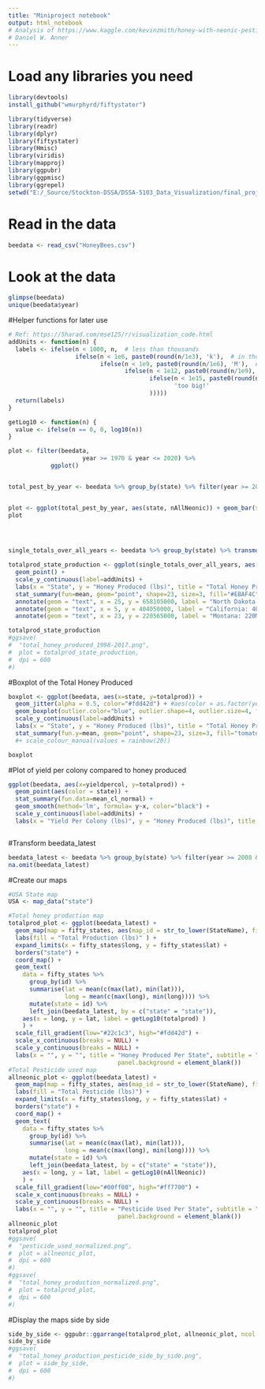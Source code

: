 ```yaml
---
title: "Miniproject notebook"
output: html_notebook
# Analysis of https://www.kaggle.com/kevinzmith/honey-with-neonic-pesticide Data
# Daniel W. Anner 
---
```

# Load any libraries you need
```r
library(devtools)
install_github("wmurphyrd/fiftystater")

library(tidyverse)
library(readr)
library(dplyr)
library(fiftystater)
library(Hmisc)
library(viridis)
library(mapproj)
library(ggpubr)
library(ggpmisc)
library(ggrepel)
setwd("E:/_Source/Stockton-DSSA/DSSA-5103_Data_Visualization/final_project")
```

# Read in the data
```r
beedata <- read_csv("HoneyBees.csv")
```

# Look at the data
```r
glimpse(beedata)
unique(beedata$year)
```


#Helper functions for later use
```r
# Ref: https://5harad.com/mse125/r/visualization_code.html
addUnits <- function(n) {
  labels <- ifelse(n < 1000, n,  # less than thousands
                   ifelse(n < 1e6, paste0(round(n/1e3), 'k'),  # in thousands
                          ifelse(n < 1e9, paste0(round(n/1e6), 'M'),  # in millions
                                 ifelse(n < 1e12, paste0(round(n/1e9), 'B'), # in billions
                                        ifelse(n < 1e15, paste0(round(n/1e12), 'T'), # in trillions
                                               'too big!'
                                        )))))
  return(labels)
}

getLog10 <- function(n) {
  value <- ifelse(n == 0, 0, log10(n))
}
```

```r
plot <- filter(beedata, 
                     year >= 1970 & year <= 2020) %>%
            ggplot()


total_pest_by_year <- beedata %>% group_by(state) %>% filter(year >= 2008 & year <= 2020) %>% mutate(nAllNeonic=sum(nAllNeonic, na.rm = TRUE)) %>% slice(1) %>% select(state, nAllNeonic)


plot <- ggplot(total_pest_by_year, aes(state, nAllNeonic)) + geom_bar(stat="identity") + stat_summary(fun.data=mean_cl_normal) + geom_smooth(method='lm', formula= y~x, color="black") +  scale_y_continuous(label=addUnits)
plot


  
```

```r
single_totals_over_all_years <- beedata %>% group_by(state) %>% transmute(totalprod=sum(totalprod)) %>% slice(1)

totalprod_state_production <- ggplot(single_totals_over_all_years, aes(x=state, y=totalprod, label = single_totals_over_all_years$state)) + 
  geom_point() + 
  scale_y_continuous(label=addUnits) + 
  labs(x = "State", y = "Honey Produced (lbs)", title = "Total Honey Produced Per State 1998-2017") +
  stat_summary(fun=mean, geom="point", shape=23, size=3, fill="#EBAF4C") +
  annotate(geom = "text", x = 25, y = 658105000, label = "North Dakota: 658Mil lbs", hjust = "left") +
  annotate(geom = "text", x = 5, y = 404050000, label = "California: 404Mil lbs", hjust = "left") +
  annotate(geom = "text", x = 23, y = 220565000, label = "Montana: 220Mil lbs", hjust = "left") 

totalprod_state_production
#ggsave(
#  "total_honey_produced_1998-2017.png",
#  plot = totalprod_state_production,
#  dpi = 600
#)
```


#Boxplot of the Total Honey Produced
```r
boxplot <- ggplot(beedata, aes(x=state, y=totalprod)) +
  geom_jitter(alpha = 0.5, color="#fdd42d") + #aes(color = as.factor(year))) +
  geom_boxplot(outlier.color="blue", outlier.shape=4, outlier.size=4, fill="#22c1c3")  +
  scale_y_continuous(label=addUnits) + 
  labs(x = "State", y = "Honey Produced (lbs)", title = "Total Honey Produced Per State") +
  stat_summary(fun.y=mean, geom="point", shape=23, size=3, fill="tomato")
  #+ scale_colour_manual(values = rainbow(20)) 

boxplot
```

#Plot of yield per colony compared to honey produced
```r
ggplot(beedata, aes(x=yieldpercol, y=totalprod)) +
  geom_point(aes(color = state)) +
  stat_summary(fun.data=mean_cl_normal) + 
  geom_smooth(method='lm', formula= y~x, color="black") + 
  scale_y_continuous(label=addUnits) +
  labs(x = "Yield Per Colony (lbs)", y = "Honey Produced (lbs)", title = "Yield Per Colony to Honey Produced")
```


```r

```

#Transform beedata_latest
```r
beedata_latest <- beedata %>% group_by(state) %>% filter(year >= 2008 & year <= 2020) %>% mutate(nAllNeonic = (2.2 * nAllNeonic)) %>% mutate(nAllNeonic = coalesce(nAllNeonic, 0)) %>% select(state, StateName, year, nAllNeonic, totalprod)
na.omit(beedata_latest)
```

#Create our maps
```r
#USA State map
USA <- map_data("state")

#Total honey production map
totalprod_plot <- ggplot(beedata_latest) + 
  geom_map(map = fifty_states, aes(map_id = str_to_lower(StateName), fill = getLog10(totalprod))) + 
  labs(fill = "Total Production (lbs)" ) + 
  expand_limits(x = fifty_states$long, y = fifty_states$lat) +
  borders("state") +
  coord_map() +
  geom_text(
    data = fifty_states %>%
      group_by(id) %>%
      summarise(lat = mean(c(max(lat), min(lat))),
                long = mean(c(max(long), min(long)))) %>%
      mutate(state = id) %>%
      left_join(beedata_latest, by = c("state" = "state")),
    aes(x = long, y = lat, label = getLog10(totalprod) )
    ) +
  scale_fill_gradient(low="#22c1c3", high="#fdd42d") +
  scale_x_continuous(breaks = NULL) +
  scale_y_continuous(breaks = NULL) +
  labs(x = "", y = "", title = "Honey Produced Per State", subtitle = "Normalized with log10") + theme(legend.position = "bottom", 
                               panel.background = element_blank())
#Total Pesticide used map
allneonic_plot <- ggplot(beedata_latest) +
  geom_map(map = fifty_states, aes(map_id = str_to_lower(StateName), fill = getLog10(nAllNeonic))) +
  labs(fill = "Total Pesticide (lbs)") +
  expand_limits(x = fifty_states$long, y = fifty_states$lat) +
  borders("state") +
  coord_map() +
  geom_text(
    data = fifty_states %>%
      group_by(id) %>%
      summarise(lat = mean(c(max(lat), min(lat))),
                long = mean(c(max(long), min(long)))) %>%
      mutate(state = id) %>%
      left_join(beedata_latest, by = c("state" = "state")),
    aes(x = long, y = lat, label = getLog10(nAllNeonic))
    ) +
  scale_fill_gradient(low="#00ff00", high="#ff7700") +
  scale_x_continuous(breaks = NULL) +
  scale_y_continuous(breaks = NULL) +
  labs(x = "", y = "", title = "Pesticide Used Per State", subtitle = "Normalized with log10") + theme(legend.position = "bottom", 
                               panel.background = element_blank())
allneonic_plot
totalprod_plot
#ggsave(
#  "pesticide_used_normalized.png",
#  plot = allneonic_plot,
#  dpi = 600
#)
#ggsave(
#  "total_honey_production_normalized.png",
#  plot = totalprod_plot,
#  dpi = 600
#)

```

#Display the maps side by side
```r
side_by_side <- ggpubr::ggarrange(totalprod_plot, allneonic_plot, ncol = 2, nrow = 1)
side_by_side
#ggsave(
#  "total_honey_production_pesticide_side_by_side.png",
#  plot = side_by_side,
#  dpi = 600
#)
```